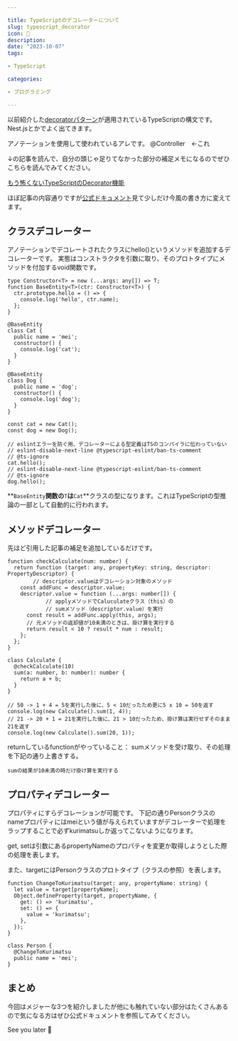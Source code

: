 ```yaml
---

title: TypeScriptのデコレーターについて
slug: typescript_decorator
icon: 🎀
description: 
date: "2023-10-07"
tags:

- TypeScript

categories:

- プログラミング

---
```


以前紹介した[decoratorパターン](https://www.kurimatsugpt.com/posts/design-pattern/java-decorator-pattern)が適用されているTypeScriptの構文です。
Nest.jsとかでよく出てきます。

アノテーションを使用して使われているアレです。
@Controller　←これ

↓の記事を読んで、自分の頭じゃ足りてなかった部分の補足メモになるのでぜひこちらを読んでみてください。

[もう怖くないTypeScriptのDecorator機能](https://zenn.dev/miruoon_892/articles/365675fa5343ed)

ほぼ記事の内容通りですが[公式ドキュメント](https://www.typescriptlang.org/docs/handbook/decorators.html)見て少しだけ今風の書き方に変えてます。

## クラスデコレーター

アノテーションでデコレートされたクラスにhello()というメソッドを追加するデコレーターです。
実態はコンストラクタを引数に取り、そのプロトタイプにメソッドを付加するvoid関数です。

```tsx:tsx
type Constructor<T> = new (...args: any[]) => T;
function BaseEntity<T>(ctr: Constructor<T>) {
  ctr.prototype.hello = () => {
    console.log('hello', ctr.name);
  };
}

@BaseEntity
class Cat {
  public name = 'mei';
  constructor() {
    console.log('cat');
  }
}

@BaseEntity
class Dog {
  public name = 'dog';
  constructor() {
    console.log('dog');
  }
}

const cat = new Cat();
const dog = new Dog();

// eslintエラーを防ぐ用、デコレーターによる型定義はTSのコンパイラに伝わっていない
// eslint-disable-next-line @typescript-eslint/ban-ts-comment
// @ts-ignore
cat.hello();
// eslint-disable-next-line @typescript-eslint/ban-ts-comment
// @ts-ignore
dog.hello();
```

**`BaseEntity`**関数の**`T`**は**`Cat`**クラスの型になります。これはTypeScriptの型推論の一部として自動的に行われます。

## メソッドデコレーター

先ほど引用した記事の補足を追加しているだけです。

```tsx:tsx
function checkCalculate(num: number) {
  return function (target: any, propertyKey: string, descriptor: PropertyDescriptor) {
		// descriptor.valueはデコレーション対象のメソッド
    const addFunc = descriptor.value;
    descriptor.value = function (...args: number[]) {
			// applyメソッドでCaluculateクラス（this）の
			// sumメソッド（descriptor.value）を実行
      const result = addFunc.apply(this, args);
      // 元メソッドの返却値が10未満のときは、掛け算を実行する
      return result < 10 ? result * num : result;
    };
  };
}

class Calculate {
  @checkCalculate(10)
  sum(a: number, b: number): number {
    return a + b;
  }
}

// 50 -> 1 + 4 = 5を実行した後に、5 < 10だったため更に5 x 10 = 50を返す
console.log(new Calculate().sum(1, 4));
// 21 -> 20 + 1 = 21を実行した後に、21 > 10だったため、掛け算は実行せずそのまま21を返す
console.log(new Calculate().sum(20, 1));
```

returnしているfunctionがやっていること：
sumメソッドを受け取り、その処理を下記の通り上書きする。

```
sumの結果が10未満の時だけ掛け算を実行する
```

## プロパティデコレーター

プロパティにすらデコレーションが可能です。
下記の通りPersonクラスのnameプロパティにはmeiという値が与えられていますがデコレーターで処理をラップすることで必ずkurimatsuしか返ってこないようになります。

get, setは引数にあるpropertyNameのプロパティを変更か取得しようとした際の処理を表します。

また、targetにはPersonクラスのプロトタイプ（クラスの参照）を表します。

```tsx:tsx
function ChangeToKurimatsu(target: any, propertyName: string) {
  let value = target[propertyName];
  Object.defineProperty(target, propertyName, {
    get: () => 'kurimatsu',
    set: () => {
      value = 'kurimatsu';
    },
  });
}

class Person {
  @ChangeToKurimatsu
  public name = 'mei';
}
```

## まとめ

今回はメジャーな3つを紹介しましたが他にも触れていない部分はたくさんあるので気になる方はぜひ公式ドキュメントを参照してみてください。

See you later 👋